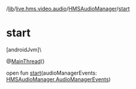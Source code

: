 /[lib](/api-reference/android/v2/home/content)/[live.hms.video.audio](../index)/[HMSAudioManager](index)/[start](start)

# start

[androidJvm]\

@[MainThread](https://developer.android.com/reference/kotlin/androidx/annotation/MainThread.html)()

open fun [start](start)(audioManagerEvents: [HMSAudioManager.AudioManagerEvents](-audio-manager-events/index))
